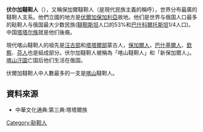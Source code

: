 '''伏尔加韃靼人'''（{{lang-tt|Идел-Урал татарлары}}），又稱保加爾韃靼人（是現代民族主義的稱呼），世界分布最廣的韃靼人支系。他們立國的地方是[[伏爾加保加利亞|伏爾加保加利亞]]故地。他们是世界与俄国人口最多的鞑靼人与俄国最大少数民族([[鞑靼斯坦共和国|韃靼斯坦]]人口的53%和[[巴什科尔托斯坦共和国|巴什科爾托斯坦]]1/4人口)。中国[[塔塔尔族|塔塔尔族]]就是他们後裔。

現代喀山韃靼人的祖先是[[汪古部|汪古部]]和[[塔塔儿部|塔塔爾部]]蒙古人，[[保加爾人|保加爾人]]，[[巴什基爾人|巴什基爾人]]、[[欽察|欽察]]、[[芬人|芬人]]也是組成部分。伏尔加韃靼人被稱為「喀山韃靼人」和「新保加爾人」。[[喀山汗国|喀山汗国]]亡国后他们生活在俄国。

伏爾加韃靼人中人數最多的一支是[[喀山|喀山]]韃靼人。

==資料來源==
{{refbegin}}
*中華文化通典:第三典:塔塔爾族
{{refend}}

{{European Muslims}}

[[Category:鞑靼人|Category:鞑靼人]]